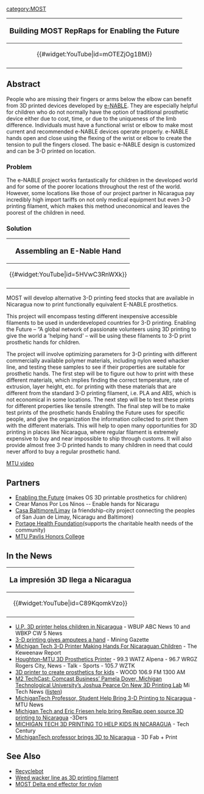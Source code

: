 {{MOST}}
{{MOST-RepRap}}
[[category:MOST]]


{|style="border:1px solid black; background-color: lightgreen; margin-left:.1em; margin-top:2px; -moz-border-radius:15px;" align="right" width="120px"
!<big>Building MOST RepRaps for Enabling the Future</big>
|-
|<center>{{#widget:YouTube|id=mOTEZjOg1BM}} </center>
|-
|}

==Abstract==
People who are missing their fingers or arms below the elbow can benefit from 3D printed devices developed by [http://enablingthefuture.org/  e-NABLE]. They are especially helpful for children who do not normally have the option of traditional prosthetic device either due to cost, time, or due to the uniqueness of the limb difference. Individuals must have a functional wrist or elbow to make most current and recommended e-NABLE devices operate properly. e-NABLE hands open and close using the flexing of the wrist or elbow to create the tension to pull the fingers closed. The basic e-NABLE design is customized and can be 3-D printed on location.

===Problem===
The e-NABLE project works fantastically for children in the developed world and for some of the poorer locations throughout the rest of the world. However, some locations like those of our project partner in Nicaragua pay incredibly high import tariffs on not only medical equipment but even 3-D printing filament, which makes this method uneconomical and leaves the poorest of the children in need.

===Solution===
{|style="border:1px solid black; background-color: lightgreen; margin-left:.1em; margin-top:2px; -moz-border-radius:15px;" align="right" width="120px"
!<big>Assembling an E-Nable Hand</big>
|-
|<center>{{#widget:YouTube|id=5HVwC3RnWXk}} </center>
|-
|}
MOST will develop alternative 3-D printing feed stocks that are available in Nicaragua now to print functionally equivalent E-NABLE prosthetics.

This project will encompass testing different inexpensive accessible filaments to be used in underdeveloped countries for 3-D printing.  Enabling the Future – “A global network of passionate volunteers using 3D printing to give the world a 'helping hand' – will be using these filaments to 3-D print prosthetic hands for children.

The project will involve optimizing parameters for 3-D printing with different commercially available polymer materials, including nylon weed whacker line, and testing these samples to see if their properties are suitable for prosthetic hands. The first step will be to figure out how to print with these different materials, which implies finding the correct temperature, rate of extrusion, layer height, etc. for printing with these materials that are different from the standard 3-D printing filament, i.e. PLA and ABS, which is not economical in some locations. The next step will be to test these prints for different properties like tensile strength. The final step will be to make test prints of the prosthetic hands Enabling the Future uses for specific people, and give the organization the information collected to print them with the different materials. This will help to open many opportunities for 3D printing in places like Nicaragua, where regular filament is extremely expensive to buy and near impossible to ship through customs. It will also provide almost free 3-D printed hands to many children in need that could never afford to buy a regular prosthetic hand.

[https://www.facebook.com/michigantech/videos/vb.5652694310/10153962917754311/?type=2&theater MTU video]

==Partners==

* [http://enablingthefuture.org/ Enabling the Future] (makes OS 3D printable prosthetics for children)
* Crear Manos Por Los Ninos -- Enable hands for Nicaragu
* [http://www.casabaltimorelimay.org/ Casa Baltimore/Limay] (a friendship-city project connecting the peoples of San Juan de Limay, Nicaragu and Baltimore)
* [http://www.phfgive.org/ Portage Health Foundation](supports the charitable health needs of the community)
* [https://www.mtu.edu/honors/ MTU Pavlis Honors College]

==In the News==
{|style="border:1px solid black; background-color: lightgreen; margin-left:.1em; margin-top:2px; -moz-border-radius:15px;" align="right" width="120px"
!<big>La impresión 3D llega a Nicaragua </big>
|-
|<center>{{#widget:YouTube|id=C89KqomkVzo}} </center>
|-
|}
* [http://abc10up.com/u-p-3d-printer-helps-children-in-nicaragua/ U.P. 3D printer helps children in Nicaragua] - WBUP ABC News 10 and WBKP CW 5 News
* [http://www.mininggazette.com/page/content.detail/id/549047/3-D-printing-gives-amputees-a-hand.html?nav=5006 3-D printing gives amputees a hand ] - Mining Gazette
* [http://www.keweenawreport.com/news/michigan-tech-3-d-printer-making-hands-for-nicaraguan-children/ Michigan Tech 3-D Printer Making Hands For Nicaraguan Children] - The Keweenaw Report
* [http://www.watz.com/wire/localnews/11552_Weekend_State_News_Summary_070424.php Houghton-MTU 3D Prosthetics Printer] - 99.3 WATZ Alpena - 96.7 WRGZ Rogers City, News - Talk - Sports - 105.7  WZTK
* [http://www.woodradio.com/articles/wood-news-125494/mtu-3d-printer-to-create-prosthetics-14103900/MTU 3D printer to create prosthetics for kids] - WOOD 106.9 FM 1300 AM
* [http://mitechnews.com/podcasts/m2-techcast-comcast-business-pamela-dover-michigan-technological-universitys-joshua-pierce-on-new-3d-printing-lab/ M2 TechCast: Comcast Business’ Pamela Dover, Michigan Technological University’s Joshua Pearce On New 3D Printing Lab] Mi Tech News ([https://soundcloud.com/podcastdetroit/m2techcast-episode-8#t=0:00 listen])
* [http://www.mtu.edu/news/stories/2015/november/michigantech-professor-student-help-bring-3-d-printing-nicaragua.html MichiganTech Professor, Student Help Bring 3-D Printing to Nicaragua] - MTU News
* [http://www.3ders.org/articles/20151117-michigan-tech-and-eric-friesen-help-bring-reprap-open-source-3d-printing-to-nicaragua.html Michigan Tech and Eric Friesen help bring RepRap open source 3D printing to Nicaragua] -3Ders
* [http://techcentury.com/2015/11/17/michigan-tech-3d-printing-to-help-kids-in-nicaragua/ MICHIGAN TECH 3D PRINTING TO HELP KIDS IN NICARAGUA] - Tech Century
* [http://3dfabprint.com/michigantech-professor-brings-3d-to-nicaragua/ MichiganTech professor brings 3D to Nicaragua] - 3D Fab + Print

==See Also==
* [[Recyclebot]]
* [[Weed wacker line as 3D printing filament]]
* [[MOST Delta end effector for nylon]]